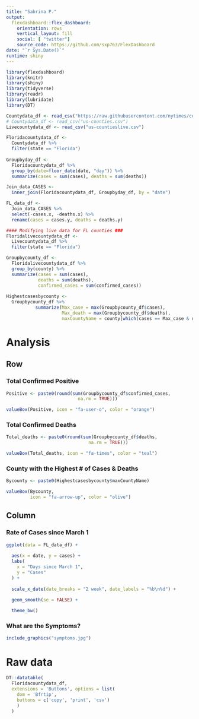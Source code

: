 ```yaml
---
title: "Sabrina P."
output: 
  flexdashboard::flex_dashboard:
    orientation: rows
    vertical_layout: fill
    social: [ "twitter"]
    source_code: https://github.com/sxp763/FlexDashboard
date: "`r Sys.Date()`"
runtime: shiny
---
```


```r
library(flexdashboard)
library(knitr)
library(shiny)
library(tidyverse)
library(readr)
library(lubridate)
library(DT)
```

```r
Countydata_df <- read_csv("https://raw.githubusercontent.com/nytimes/covid-19-data/master/us-counties.csv")
# Countydata_df <- read_csv("us-counties.csv")
Livecountydata_df <- read_csv("us-countieslive.csv")

Floridacountydata_df <- 
  Countydata_df %>% 
  filter(state == "Florida")
  
Groupbyday_df <- 
  Floridacountydata_df %>% 
  group_by(date=floor_date(date, "day")) %>% 
  summarize(cases = sum(cases), deaths = sum(deaths))

Join_data_CASES <- 
  inner_join(Floridacountydata_df, Groupbyday_df, by = "date")

FL_data_df <- 
  Join_data_CASES %>% 
  select(-cases.x, -deaths.x) %>% 
  rename(cases = cases.y, deaths = deaths.y)

#### Modifying live data for FL counties ###
Floridalivecountydata_df <- 
  Livecountydata_df %>% 
  filter(state == "Florida")

Groupbycounty_df <-
  Floridalivecountydata_df %>%
  group_by(county) %>%
  summarize(cases = sum(cases),
            deaths = sum(deaths),
            confirmed_cases = sum(confirmed_cases))
            
Highestcasesbycounty <-
  Groupbycounty_df %>% 
           summarize(Max_case = max(Groupbycounty_df$cases), 
                     Max_death = max(Groupbycounty_df$deaths), 
                     maxCountyName = county[which(cases == Max_case & deaths == Max_death)])
```
Analysis
=====================================

Row
-------------------------------------

### Total Confirmed Positive

```r
Positive <- paste0(round(sum(Groupbycounty_df$confirmed_cases, 
                           na.rm = TRUE)))

valueBox(Positive, icon = "fa-user-o", color = "orange")
```

### Total Confirmed Deaths

```r
Total_deaths <- paste0(round(sum(Groupbycounty_df$deaths, 
                               na.rm = TRUE)))

valueBox(Total_deaths, icon = "fa-times", color = "teal")
```

### County with the Highest # of Cases & Deaths

```r
Bycounty <- paste0(Highestcasesbycounty$maxCountyName)

valueBox(Bycounty, 
         icon = "fa-arrow-up", color = "olive")
```

## Column {data-width=500}

### Rate of Cases since March 1

```r
ggplot(data = FL_data_df) +
  
  aes(x = date, y = cases) +
  labs(
    x = "Days since March 1",
    y = "Cases"
  ) +
  
  scale_x_date(date_breaks = "2 week", date_labels = "%b\n%d") +

  geom_smooth(se = FALSE) +
  
  theme_bw()
```

### What are the Symptoms?

```r
include_graphics("symptoms.jpg")
```

Raw data
=====================================
```r
DT::datatable(
  Floridacountydata_df,
  extensions = 'Buttons', options = list(
    dom = 'Bfrtip',
    buttons = c('copy', 'print', 'csv')
    )
  )
```